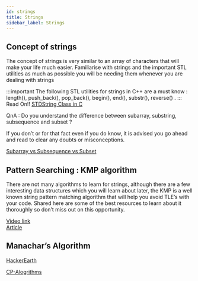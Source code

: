 ```yaml
---
id: strings
title: Strings
sidebar_label: Strings
---
```



## Concept of strings

The concept of strings is very similar to an array of characters that will make your life much easier. Familiarise with strings and the important STL utilities as much as possible you will be needing them whenever you are dealing with strings

:::important
The following STL utilities for strings in C++ are a must know : length(), push_back(), pop_back(), begin(), end(), substr(), reverse() .
:::
Read On!!
[STDString Class in C](https://www.geeksforgeeks.org/stdstring-class-in-c/)

QnA : Do you understand the difference between subarray, substring, subsequence and subset ?

If you don’t or for that fact even if you do know, it is advised you go ahead and read to clear any doubts or misconceptions.

[Subarray vs Subsequence vs Subset](https://www.techiedelight.com/difference-between-subarray-subsequence-subset/)

## Pattern Searching : KMP algorithm

There are not many algorithms to learn for strings, although there are a few interesting data structures which you will learn about later, the KMP is a well known string pattern matching algorithm that will help you avoid TLE’s with your code. Shared here are some of the best resources to learn about it thoroughly so don’t miss out on this opportunity.

[Video link](https://www.youtube.com/watch?v=V5-7GzOfADQ)<br/>
[Article](https://cp-algorithms.com/string/prefix-function.html)

## Manachar’s Algorithm

[HackerEarth](https://www.hackerearth.com/practice/algorithms/string-algorithm/manachars-algorithm/tutorial/)

[CP-Alogrithms](https://cp-algorithms.com/string/manacher.html)

<br/>
<Tabs
	defaultValue="basic"
	values={[{label: "Basic", value: "basic"},{label: "Easy", value: "easy"},{label: "Medium", value: "medium"},{label: "Hard", value: "hard"},]}>
	<TabItem value="basic">
		<Question  list={[{name:"Reverse The String",link:"https://www.interviewbit.com/problems/reverse-the-string/"},]}/>
	</TabItem>
	<TabItem value="easy">
		<Question  list={[{name:"Longest Common Prefix",link:"https://www.interviewbit.com/problems/longest-common-prefix/"},{name:"Count And Say",link:"https://www.interviewbit.com/problems/count-and-say/"},{name:"Amazing Subarrays",link:"https://www.interviewbit.com/problems/amazing-subarrays/"},]}/>
	</TabItem>
	<TabItem value="medium">
		<Question  list={[{name:"Valid Number",link:"https://www.interviewbit.com/problems/valid-number/"},{name:"Atoi",link:"https://www.interviewbit.com/problems/atoi/"},{name:"Integer To Roman",link:"https://www.interviewbit.com/problems/integer-to-roman/"},{name:"Power Of 2",link:"https://www.interviewbit.com/problems/power-of-2/"},{name:"Multiply Strings",link:"https://www.interviewbit.com/problems/multiply-strings/"},]}/>
	</TabItem>
	<TabItem value="hard">
		<Question  list={[{name:"Stringoholics",link:"https://www.interviewbit.com/problems/stringoholics/"},{name:"Minimum Characters Required To Make A String Palindromic",link:"https://www.interviewbit.com/problems/minimum-characters-required-to-make-a-string-palindromic/"},{name:"Longest Palindromic Substring",link:"https://www.interviewbit.com/problems/longest-palindromic-substring/"},]}/>
	</TabItem>
	
</Tabs>
<br/>